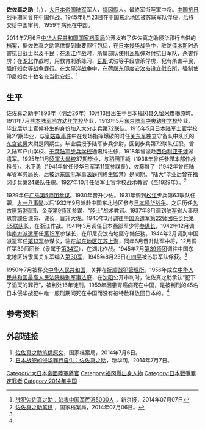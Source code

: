 {{Infobox military person
|name =佐佐真之助
|born ={{birth date|1893|10|13}}
|died =1959年
|image = Sasa Shinnosuke.jpg
|caption = 佐佐真之助
|nickname = 
|placeofbirth ={{JPN-EMP}}[[福冈縣|福冈縣]][[久留米市|久留米市]]櫛原町
|placeofdeath ={{PRC}}[[遼寧省|遼寧省]][[抚顺战犯管理所|抚顺战犯管理所]]
|placeofburial = 
|allegiance ={{JPN-EMP}}
|branch =[[File:War_flag_of_the_Imperial_Japanese_Army.svg|22x20px]] [[大日本帝國陸軍|大日本帝國陸軍]]
|serviceyears =1913年–1945年
|rank =陸軍中將
|unit =
|commands =[[第39师团_(日本陆军)|第39师团]]
|battles =出兵[[西伯利亚干涉|西伯利亚干涉]]、<br />[[中国抗日战争|中日战争]]、[[太平洋战争|太平洋战争]]
|awards =[[從四位|從四位]]、勳二等[[旭日章|旭日章]]、勳二等[[瑞宝章|瑞宝章]]
|spouse =
|relations =
|laterwork =
|signature =
}}
'''佐佐真之助'''（{{jpn|j=佐々 真之助|hg=さざ しんのすけ|rm=Saza Shinnosuke}}，{{bd|1893年|10月13日|1959年|}}），[[大日本帝国陆军|大日本帝国陆军]]军人，[[福冈縣|福冈縣]]人。最終军衔陸軍中将。[[中国抗日战争|中国抗日战争]]期间曾在[[中国|中国]]作战。1945年8月23日在[[中国东北地区|中国东北地区]]被[[苏联军队|苏联军队]]俘获，后移交给中国审判，1959年病死在中国。

2014年7月6日[[中华人民共和国国家档案局|中华人民共和国国家档案局]]公开发布了佐佐真之助侵华罪行自供的[[档案|档案]]，据佐佐真之助笔供提到重要罪行包括，在[[日本侵华战争|日本侵华战争]]中，驻防[[佳木斯|佳木斯]]时杀害抗日战士以及平民；在[[浙江|浙江]]作战时，所属部队使用[[瓦斯|瓦斯]]弹对付抗日军队，杀害俘虏；在[[湖北|湖北]]作战时，用教育刺杀练习、[[瓦斯|瓦斯]]试验等手段虐杀俘虏，犯有杀害平民，强奸妇女等[[战争罪行|战争罪行]]。在[[太平洋战争|太平洋战争]]中，在[[荷属东印度|荷属东印度]][[安汶岛|安汶岛]]设立[[慰安所|慰安所]]，强制使印尼妇女十数名充当[[慰安妇|慰安妇]]。<ref name="战犯佐佐真之助">[http://epaper.bjnews.com.cn/html/2014-07/07/content_522334.htm?div=-1&news 战犯佐佐真之助：杀害中国军民近5000人] {{Wayback|url=http://epaper.bjnews.com.cn/html/2014-07/07/content_522334.htm?div=-1&news |date=20140714130445 }}，新京报，2014年07月07日</ref>

== 生平 ==
佐佐真之助于1893年（[[明治|明治]]26年）10月13日出生于日本福冈县[[久留米市|久留米市]]櫛原町。1911年7月[[熊本縣|熊本]][[陸軍幼年學校|陆军地方幼年学校]]毕业，1913年5月[[东京|东京]][[陆军中央幼年学校|陆军中央幼年学校]]毕业，毕业后以士官候补生的身份加入[[大分縣|大分]][[步兵第72联队|步兵第72联队]]。1915年5月[[日本陆军士官学校|日本陆军士官学校]]第27期毕业，与[[皇姑屯事件|皇姑屯事件]]中在现场指挥爆破的时任[[关东军|关东军]]独立守备队中队长的[[东宫铁男|东宫铁男]]大尉是同期生。毕业后授予陆军步兵少尉，回到步兵第72联队任职。曾入陆军户山学校、[[千葉縣|千葉]][[陆军步兵学校|陆军步兵学校]]通讯科进修，1918年曾派赴[[西伯利亚干涉|西伯利亚干涉]]派遣军。1925年11月[[陸軍大學校|陸軍大學校]]37期毕业，与稻田正純（1938年曾任參謀本部作战科長）、木下勇（1941年曾任侵华日军第11軍参謀長）、佐藤賢了（1942年曾任陆军省军务局长，后被[[远东国际军事法庭|远东国际军事法庭]]判終生監禁）是同期。“陆大”毕业后曾在[[福冈|福冈]][[步兵第24联队|步兵第24联队]]任职。1927年10月任陆军士官学校战术教官（至1929年）。<ref name="佐佐真之助笔供">[http://61.135.203.68/rbzf/img/04zz/02.htm 佐佐真之助笔供] {{Wayback|url=http://61.135.203.68/rbzf/img/04zz/02.htm |date=20140715093154 }}，国家档案局，2014年07月06日。</ref>

1929年任[[广岛|广岛]][[第5师团|第5师团]][[参谋|参谋]]。1930年晋升少佐。1931年调到[[松江|松江]]步兵第63联队任职，[[九一八事變|九一八事變]]以后1932年9月派赴中国东北地区参与[[日本侵华战争|日本侵华战争]]。之后历任[[名古屋|名古屋]][[第3师团|第3师团]]、[[金泽|金泽]][[第9师团|第9师团]]参谋，“[[陆军士官学校_(日本)|陸士]]”战术教官。1937年8月调到[[陆军省|陆军省]]人事局恩賞課任课员、课长，晋升大佐。1940年3月调往[[中国派遣军|中国派遣军]][[第22师团_(日本陆军)|第22师团]]任[[步兵第85联队|步兵第85联队]]长，在浙江作战。1941年3月调任日本西部军少将[[参谋长|参谋长]]，1942年12月调往[[南方軍_(日本陸軍)|南方派遣军]]任[[第19軍_(日本陸軍)|第19军]]参谋长，在印尼安汶岛地區守備任務。1944年2月调到中国派遣军任[[第13軍_(日本陸軍)|第13军]]参谋长，驻在[[华东地区|华东地区]][[江苏|江苏]][[上海|上海]]，同年6月晋升陆军中将，12月调任第39师团长（隶属于[[第34軍_(日本陸軍)|第34军]]），在湖北作战。1945年7月[[第39师团_(日本陆军)|第39师团]]调往中国东北地区转隶属关东军编入[[第30軍_(日本陸軍)|第30军]]，1945年8月23日在[[四平|四平]]被苏联军队俘获。<ref name="佐佐真之助笔供" />

1950年7月被移交[[中华人民共和国|中华人民共和国]]，关押在[[抚顺战犯管理所|抚顺战犯管理所]]。1956年成立[[中华人民共和国最高人民法院特别军事法庭|中华人民共和国最高人民法院特别军事法庭]]，在[[沈阳|沈阳]]公开审判时，佐佐真之助承认“犯下了滔天的罪行”，被判处16年徒刑。1959年因患胃癌病死在中国，是被判刑的45名日本侵华战犯中唯一服刑期间死在中国而没有被特赦释放回日本的。<ref name="战犯佐佐真之助" />

== 参考资料 ==
<references />
== 外部链接 ==
#[http://61.135.203.68/rbzf/img/04zz/03.htm 佐佐真之助笔供原文]{{Wayback|url=http://61.135.203.68/rbzf/img/04zz/03.htm |date=20140718030950 }}，国家档案局，2014年7月6日。
#[http://news.xinhuanet.com/ziliao/2014-07/07/c_126719399.htm 日本战犯的侵华罪行自供：佐佐真之助]，新华网，2014年7月7日。

{{45名战犯}}
[[Category:大日本帝國陸軍將官|Category:大日本帝國陸軍將官]]
[[Category:福冈縣出身人物|Category:福冈縣出身人物]]
[[Category:日本戰爭罪定罪者|Category:日本戰爭罪定罪者]]
[[Category:2014年中国|Category:2014年中国]]